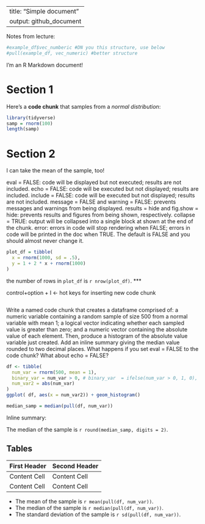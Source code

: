 
---
title: "Simple document"
output: github_document
---

Notes from lecture: 
```r
#example_df$vec_numberic #DN you this structure, use below 
#pull(example_df, vec_numeric) #better structure 
```

I'm an R Markdown document! 

# Section 1

Here's a **code chunk** that samples from 
a _normal distribution_:

```r
library(tidyverse)
samp = rnorm(100)
length(samp)
```

# Section 2

I can take the mean of the sample, too!

eval = FALSE: code will be displayed but not executed; results are not included.
echo = FALSE: code will be executed but not displayed; results are included.
include = FALSE: code will be executed but not displayed; results are not included.
message = FALSE and warning = FALSE: prevents messages and warnings from being displayed.
results = hide and fig.show = hide: prevents results and figures from being shown, respectively.
collapse = TRUE: output will be collapsed into a single block at shown at the end of the chunk.
error: errors in code will stop rendering when FALSE; errors in code will be printed in the doc when TRUE. The default is FALSE and you should almost never change it.

```r
plot_df = tibble(
  x = rnorm(1000, sd = .5),
  y = 1 + 2 * x + rnorm(1000)
)
```

the number of rows in `plot_df` is `r nrow(plot_df)`. ***



control+option + I <- hot keys for inserting new code chunk 
```r

```

Write a named code chunk that creates a dataframe comprised of: a numeric variable containing a random sample of size 500 from a normal variable with mean 1; a logical vector indicating whether each sampled value is greater than zero; and a numeric vector containing the absolute value of each element. Then, produce a histogram of the absolute value variable just created. Add an inline summary giving the median value rounded to two decimal places. What happens if you set eval = FALSE to the code chunk? What about  echo = FALSE?

```r
df <- tibble(
  num_var = rnorm(500, mean = 1), 
  binary_var = num_var > 0, # binary_var  = ifelse(num_var > 0, 1, 0), 
  num_var2 = abs(num_var)
)
ggplot( df, aes(x = num_var2)) + geom_histogram()

median_samp = median(pull(df, num_var))

```

Inline summary: 

The median of the sample is `r round(median_samp, digits = 2)`. 


Tables 
------------------------------------------------------------

First Header  | Second Header
------------- | -------------
Content Cell  | Content Cell
Content Cell  | Content Cell

* The mean of the sample is `r mean(pull(df, num_var))`. 
* The median of the sample is `r median(pull(df, num_var))`.
* The standard deviation of the sample is `r sd(pull(df, num_var))`.
